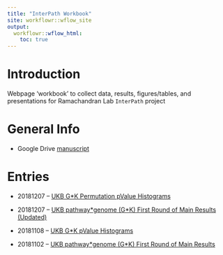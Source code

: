 ```yaml
---
title: "InterPath Workbook"
site: workflowr::wflow_site
output:
  workflowr::wflow_html:
    toc: true
---
```


# Introduction

Webpage 'workbook' to collect data, results, figures/tables, and presentations for Ramachandran Lab `InterPath` project 

# General Info

 * Google Drive [manuscript][GoogleDriveManuscript]

# Entries

 * 20181207 -- [UKB G\*K Permutation pValue Histograms][20181207b]

 * 20181207 -- [UKB pathway\*genome (G\*K) First Round of Main Results (Updated)][20181207a]

 * 20181108 -- [UKB G\*K pValue Histograms][20181108a]

 * 20181102 -- [UKB pathway\*genome (G\*K) First Round of Main Results][20181102a]


[GoogleDriveManuscript]: https://docs.google.com/document/d/1o4R6cjCe1WAWGcn8QN0JoxTNdBx8QJTCtjJchHVqXqA/edit
[20181102a]: https://mturchin20.github.io/InterPath/20181102.InterPath.Vs2.GK.Analysis.FirstRoundResults.html
[20181108a]: https://mturchin20.github.io/InterPath/20181108.InterPath.Vs2.GK.Analysis.pValHistograms.html
[20181207a]: https://mturchin20.github.io/InterPath/20181204.InterPath.Vs2.GK.Analysis.FirstRoundResults.vs2.html 
[20181207b]: https://mturchin20.github.io/InterPath/20181127.InterPath.Vs2.GK.Analysis.permutations.pValHistograms.html


